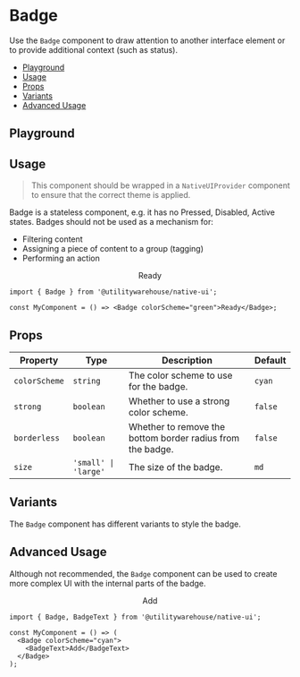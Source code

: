 
<BackToTopButton />

<Meta title="Components / Badge" />

<ViewFigmaButton url="https://www.figma.com/file/3RY3OvLA88yZksRjOfjQJm/UW-App-UI?type=design&node-id=2960-3929&mode=dev" />

# Badge

Use the `Badge` component to draw attention to another interface element or to provide additional context (such as status).

- [Playground](#playground)
- [Usage](#usage)
- [Props](#props)
- [Variants](#variants)
- [Advanced Usage](#advanced-usage)

## Playground

<Canvas of={BadgeStories.Playground} />

<Controls of={BadgeStories.Playground} />

## Usage

> This component should be wrapped in a `NativeUIProvider` component to ensure that the correct theme is applied.

Badge is a stateless component, e.g. it has no Pressed, Disabled, Active states. Badges should not be used as a mechanism for:

- Filtering content
- Assigning a piece of content to a group (tagging)
- Performing an action

<UsageWrap>
  <Center>
    <Badge colorScheme="green">Ready</Badge>
  </Center>
</UsageWrap>

```tsx
import { Badge } from '@utilitywarehouse/native-ui';

const MyComponent = () => <Badge colorScheme="green">Ready</Badge>;
```

## Props

| Property      | Type                 | Description                                                | Default |
| ------------- | -------------------- | ---------------------------------------------------------- | ------- |
| `colorScheme` | `string`             | The color scheme to use for the badge.                     | `cyan`  |
| `strong`      | `boolean`            | Whether to use a strong color scheme.                      | `false` |
| `borderless`  | `boolean`            | Whether to remove the bottom border radius from the badge. | `false` |
| `size`        | `'small' \| 'large'` | The size of the badge.                                     | `md`    |

## Variants

The `Badge` component has different variants to style the badge.

<Canvas of={BadgeStories.Variants} />

## Advanced Usage

Although not recommended, the `Badge` component can be used to create more complex UI with the internal parts of the badge.

<UsageWrap>
  <Center>
    <Badge colorScheme="cyan">
      <BadgeText>Add</BadgeText>
    </Badge>
  </Center>
</UsageWrap>

```tsx
import { Badge, BadgeText } from '@utilitywarehouse/native-ui';

const MyComponent = () => (
  <Badge colorScheme="cyan">
    <BadgeText>Add</BadgeText>
  </Badge>
);
```

